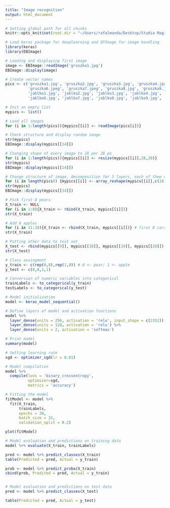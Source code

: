 ```yaml
---
title: "Image recognition"
output: html_document
---
```

```r
# Setting global path for all chunks
knitr::opts_knit$set(root.dir = "~/Users/rafalmanda/Desktop/Studia Magisterka/Data Science - materiały/Image recognition")

```

```r
# Load keras package for deeplearning and EPImage for image handling
library(keras)
library(EBImage)

# Loading and displaying first image
image <- EBImage::readImage('gruszka1.jpg')
EBImage::display(image)
```

```r
# Create vector names
pics <- c('gruszka1.jpg', 'gruszka2.jpg', 'gruszka3.jpg', 'gruszka4.jpg', 'gruszka5.jpg', 
          'gruszka6.jpeg', 'gruszka7.jpeg', 'gruszka8.jpg', 'gruszka9.jpg', 'gruszka10.jpg', 
          'jablko1.jpg', 'jablko2.jpg', 'jablko3.jpg', 'jablko4.jpg', 'jablko5.jpg',
          'jablko6.jpg', 'jablko7.jpg', 'jablko8.jpg', 'jablko9.jpg', 'jablko10.jpg')

# Init an empty list
mypics <- list()

# Load all images
for (i in 1:length(pics)){mypics[[i]] <- readImage(pics[i])}

# Check structure and display random image
str(mypics)
EBImage::display(mypics[[14]])
```

```r
# Changing shape of every image to 28 per 28 px
for (i in 1:length(pics)){mypics[[i]] <- resize(mypics[[i]],28,28)}
str(mypics)
EBImage::display(mypics[[14]])
```


```r
# Change structure of image, decomposition for 3 layers, each of them describes intensity of RGB colours
for (i in length(pics)) {mypics[[i]] <- array_reshape(mypics[[i]],c(28,28,3))}
str(mypics)
EBImage::display(mypics[[14]])
```

```r
# Pick first 8 pears
X_train <- NULL
for (i in 1:8){X_train <- rbind(X_train, mypics[[i]])} 
str(X_train)

# Add 8 apples
for (i in 11:18){X_train <- rbind(X_train, mypics[[i]])} # first 8 cars
str(X_train)
```

```r
# Putting other data to test set
X_test <- rbind(mypics[[9]], mypics[[10]], mypics[[19]], mypics[[20]])
str(X_test)

# Class assingment
y_train <- c(rep(0,8),rep(1,8)) # 0 <- pear; 1 <- apple
y_test <- c(0,0,1,1)

# Conversion of numeric variables into categorical 
trainLabels <- to_categorical(y_train)
testLabels <- to_categorical(y_test)
```

```r
# Model initialization
model <- keras_model_sequential()

# Define layers of model and activation functions
model %>%
  layer_dense(units = 256, activation = 'relu', input_shape = c(2352)) %>%
  layer_dense(units = 128, activation = 'relu') %>%
  layer_dense(units = 2, activation = 'softmax')

# Print model
summary(model)

# Setting learning rate
sgd <- optimizer_sgd(lr = 0.01)

# Model compilation
model %>%
  compile(loss = 'binary_crossentropy',
          optimizer=sgd,
          metrics = 'accuracy')

# Fitting the model
fitModel <- model %>%
  fit(X_train,
      trainLabels,
      epochs = 30,
      batch_size = 32,
      validation_split = 0.2)

plot(fitModel)

# Model evaluation and predictions on training data
model %>% evaluate(X_train, trainLabels)

pred <- model %>% predict_classes(X_train)
table(Predicted = pred, Actual = y_train)

prob <- model %>% predict_proba(X_train)
cbind(prob, Predited = pred, Actual = y_train)


# Model evaluation and predictions on test data
pred <- model %>% predict_classes(X_test)

table(Predicted = pred, Actual = y_test)
```


